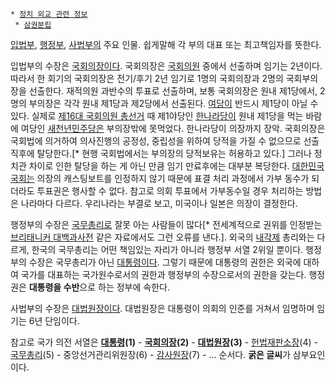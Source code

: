  * [[정치 외교 관련 정보]]
  * [[삼권분립]]

[[의회|입법부]], [[행정부]], [[법원|사법부]]의 주요 인물. 쉽게말해 각 부의 대표 또는 최고책임자를 뜻한다.

입법부의 수장은 [[국회의장]]이다. 국회의장은 [[국회의원]] 중에서 선출하며 임기는 2년이다. 따라서 한 회기의 국회의장은 전기/후기 2년 임기로 1명의 국회의장과 2명의 국회부의장을 선출한다. 재적의원 과반수의 투표로 선출하며, 보통 국회의장은 원내 제1당에서, 2명의 부의장은 각각 원내 제1당과 제2당에서 선출된다. [[여당]]이 반드시 제1당이 아닐 수 있다. 실제로 [[제16대 국회의원 총선거]] 때 제1야당인 [[한나라당]]이 원내 제1당을 먹는 바람에 여당인 [[새천년민주당]]은 부의장밖에 못먹었다. 한나라당이 의장까지 장악. 국회의장은 국회법에 의거하여 의사진행의 공정성, 중립성을 위하여 당적을 가질 수 없으므로 선출 직후에 탈당한다.[* 현행 국회법에서는 부의장의 당적보유는 허용하고 있다.] 그러나 정치관 차이로 인한 탈당을 하는 게 아닌 만큼 임기 만료후에는 대부분 복당한다. [[대한민국 국회]]는 의장의 캐스팅보트를 인정하지 않기 때문에 표결 처리 과정에서 가부 동수가 되더라도 투표권은 행사할 수 없다. 참고로 의회 투표에서 가부동수일 경우 처리하는 방법은 나라마다 다르다. 우리나라는 부결로 보고, 미국이나 일본은 의장이 결정한다.

행정부의 수장은 [[국무총리]]로 잘못 아는 사람들이 많다[* 전세계적으로 권위를 인정받는 [[브리태니커 대백과사전]] 같은 자료에서도 그런 오류를 낸다.]. 외국의 [[내각제]] 총리와는 다르게, 한국의 국무총리는 어떤 책임있는 자리가 아니라 행정부 서열 2위일 뿐이다. 행정부의 수장은 국무총리가 아닌 [[대통령]]이다. 그렇기 때문에 대통령의 권한은 외국에 대하여 국가를 대표하는 국가원수로서의 권한과 행정부의 수장으로서의 권한을 갖는다. 행정권은 '''대통령을 수반'''으로 하는 정부에 속한다.

사법부의 수장은 [[대법원장]]이다. 대법원장은 대통령이 의회의 인준를 거쳐서 임명하며 임기는 6년 단임이다.

참고로 국가 의전 서열은 '''[[대통령]](1)''' - '''[[국회의장]](2)''' - '''[[대법원장]](3)''' - [[헌법재판소]]장(4) - [[국무총리]](5) - 중앙선거관리위원장(6) - [[감사원]]장(7) - ... 순서다. '''굵은 글씨'''가 삼부요인이다.
